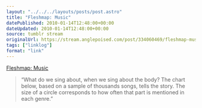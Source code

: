 ```yaml
---
layout: "../../../layouts/posts/post.astro"
title: "Fleshmap: Music"
datePublished: 2010-01-14T12:48:00+00:00
dateUpdated: 2010-01-14T12:48:00+00:00
source: tumblr stream
originalUrl: https://stream.anglepoised.com/post/334060469/fleshmap-music
tags: ["linklog"]
format: "link"
---
```


[Fleshmap: Music][1]

> &ldquo;What do we sing about, when we sing about the body? The chart below, based on a sample of thousands songs, tells the story. The size of a circle corresponds to how often that part is mentioned in each genre.&rdquo;

[1]: http://www.fleshmap.com/listen/music.html
